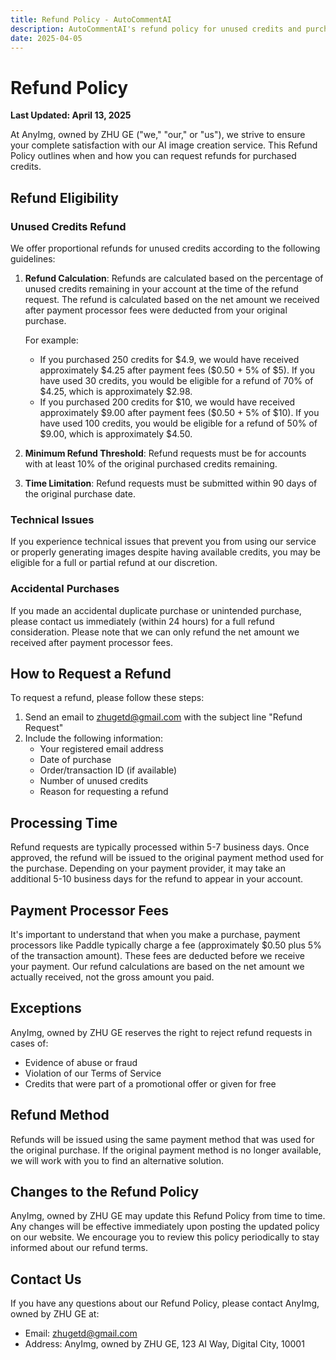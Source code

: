 ```yaml
---
title: Refund Policy - AutoCommentAI
description: AutoCommentAI's refund policy for unused credits and purchase issues
date: 2025-04-05
---
```


# Refund Policy

**Last Updated: April 13, 2025**

At AnyImg, owned by ZHU GE ("we," "our," or "us"), we strive to ensure your complete satisfaction with our AI image creation service. This Refund Policy outlines when and how you can request refunds for purchased credits.

## Refund Eligibility

### Unused Credits Refund

We offer proportional refunds for unused credits according to the following guidelines:

1. **Refund Calculation**: Refunds are calculated based on the percentage of unused credits remaining in your account at the time of the refund request. The refund is calculated based on the net amount we received after payment processor fees were deducted from your original purchase.

   For example:
   - If you purchased 250 credits for \$4.9, we would have received approximately \$4.25 after payment fees (\$0.50 + 5% of \$5). If you have used 30 credits, you would be eligible for a refund of 70% of \$4.25, which is approximately \$2.98.
   - If you purchased 200 credits for \$10, we would have received approximately \$9.00 after payment fees (\$0.50 + 5% of \$10). If you have used 100 credits, you would be eligible for a refund of 50% of \$9.00, which is approximately \$4.50.

2. **Minimum Refund Threshold**: Refund requests must be for accounts with at least 10% of the original purchased credits remaining.

3. **Time Limitation**: Refund requests must be submitted within 90 days of the original purchase date.

### Technical Issues

If you experience technical issues that prevent you from using our service or properly generating images despite having available credits, you may be eligible for a full or partial refund at our discretion.

### Accidental Purchases

If you made an accidental duplicate purchase or unintended purchase, please contact us immediately (within 24 hours) for a full refund consideration. Please note that we can only refund the net amount we received after payment processor fees.

## How to Request a Refund

To request a refund, please follow these steps:

1. Send an email to [zhugetd@gmail.com](mailto:zhugetd@gmail.com) with the subject line "Refund Request"
2. Include the following information:
   - Your registered email address
   - Date of purchase
   - Order/transaction ID (if available)
   - Number of unused credits
   - Reason for requesting a refund

## Processing Time

Refund requests are typically processed within 5-7 business days. Once approved, the refund will be issued to the original payment method used for the purchase. Depending on your payment provider, it may take an additional 5-10 business days for the refund to appear in your account.

## Payment Processor Fees

It's important to understand that when you make a purchase, payment processors like Paddle typically charge a fee (approximately \$0.50 plus 5% of the transaction amount). These fees are deducted before we receive your payment. Our refund calculations are based on the net amount we actually received, not the gross amount you paid.

## Exceptions

AnyImg, owned by ZHU GE reserves the right to reject refund requests in cases of:

- Evidence of abuse or fraud
- Violation of our Terms of Service
- Credits that were part of a promotional offer or given for free

## Refund Method

Refunds will be issued using the same payment method that was used for the original purchase. If the original payment method is no longer available, we will work with you to find an alternative solution.

## Changes to the Refund Policy

AnyImg, owned by ZHU GE may update this Refund Policy from time to time. Any changes will be effective immediately upon posting the updated policy on our website. We encourage you to review this policy periodically to stay informed about our refund terms.

## Contact Us

If you have any questions about our Refund Policy, please contact AnyImg, owned by ZHU GE at:
- Email: [zhugetd@gmail.com](mailto:zhugetd@gmail.com)
- Address: AnyImg, owned by ZHU GE, 123 AI Way, Digital City, 10001 